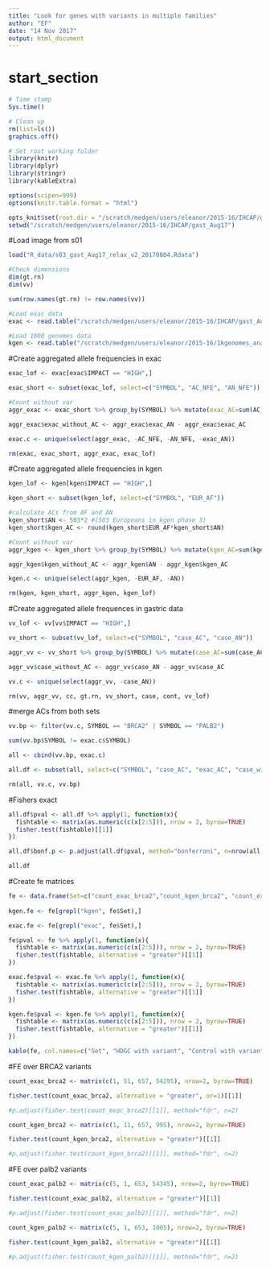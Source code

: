 ```yaml
---
title: "Look for genes with variants in multiple families"
author: "EF"
date: "14 Nov 2017"
output: html_document
---
```

# start_section
  
```r

# Time stamp
Sys.time()

# Clean up
rm(list=ls())
graphics.off()

# Set root working folder
library(knitr)
library(dplyr)
library(stringr)
library(kableExtra)

options(scipen=999)
options(knitr.table.format = "html") 

opts_knit$set(root.dir = "/scratch/medgen/users/eleanor/2015-16/IHCAP/gast_Aug17")
setwd("/scratch/medgen/users/eleanor/2015-16/IHCAP/gast_Aug17")

```

#Load image from s01
```r

load("R_data/s03_gast_Aug17_relax_v2_20170804.Rdata")

#Check dimensions
dim(gt.rn)
dim(vv)

sum(row.names(gt.rn) != row.names(vv)) 

#Load exac data
exac <- read.table("/scratch/medgen/users/eleanor/2015-16/IHCAP/gast_Aug17/exac_brca2_palb2_vv_20171113.csv", sep = ",", header = TRUE, stringsAsFactors = FALSE)

#Load 1000 genomes data
kgen <- read.table("/scratch/medgen/users/eleanor/2015-16/1kgenomes_analysis/1000genomes_variantfilter_EUR_20170330.csv", sep = ",", header = TRUE, stringsAsFactors = FALSE)
```

#Create aggregated allele frequencies in exac
```r
exac_lof <- exac[exac$IMPACT == "HIGH",]

exac_short <- subset(exac_lof, select=c("SYMBOL", "AC_NFE", "AN_NFE"))

#Count without var
aggr_exac <- exac_short %>% group_by(SYMBOL) %>% mutate(exac_AC=sum(AC_NFE, na.rm=TRUE), exac_AN=max(AN_NFE, na.rm=TRUE))

aggr_exac$exac_without_AC <- aggr_exac$exac_AN - aggr_exac$exac_AC

exac.c <- unique(select(aggr_exac, -AC_NFE, -AN_NFE, -exac_AN))

rm(exac, exac_short, aggr_exac, exac_lof)
```

#Create aggregated allele frequencies in kgen
```r
kgen_lof <- kgen[kgen$IMPACT == "HIGH",]

kgen_short <- subset(kgen_lof, select=c("SYMBOL", "EUR_AF"))

#calculate ACs from AF and AN
kgen_short$AN <- 503*2 #(503 Europeans in kgen phase 3)
kgen_short$kgen_AC <- round(kgen_short$EUR_AF*kgen_short$AN)

#Count without var
aggr_kgen <- kgen_short %>% group_by(SYMBOL) %>% mutate(kgen_AC=sum(kgen_AC, na.rm=TRUE))

aggr_kgen$kgen_without_AC <- aggr_kgen$AN - aggr_kgen$kgen_AC

kgen.c <- unique(select(aggr_kgen, -EUR_AF, -AN))

rm(kgen, kgen_short, aggr_kgen, kgen_lof)
```


#Create aggregated allele frequences in gastric data
```r
vv_lof <- vv[vv$IMPACT == "HIGH",]

vv_short <- subset(vv_lof, select=c("SYMBOL", "case_AC", "case_AN"))

aggr_vv <- vv_short %>% group_by(SYMBOL) %>% mutate(case_AC=sum(case_AC, na.rm=TRUE), case_AN=round(mean(case_AN, na.rm=TRUE)))

aggr_vv$case_without_AC <- aggr_vv$case_AN - aggr_vv$case_AC

vv.c <- unique(select(aggr_vv, -case_AN))

rm(vv, aggr_vv, cc, gt.rn, vv_short, case, cont, vv_lof)
```


#merge ACs from both sets
```r

vv.bp <- filter(vv.c, SYMBOL == "BRCA2" | SYMBOL == "PALB2")

sum(vv.bp$SYMBOL != exac.c$SYMBOL)

all <- cbind(vv.bp, exac.c)

all.df <- subset(all, select=c("SYMBOL", "case_AC", "exac_AC", "case_without_AC", "exac_without_AC"))

rm(all, vv.c, vv.bp)
```

#Fishers exact
```r

all.df$pval <- all.df %>% apply(1, function(x){
  fishtable <- matrix(as.numeric(c(x[2:5])), nrow = 2, byrow=TRUE)
  fisher.test(fishtable)[[1]]
})

all.df$bonf.p <- p.adjust(all.df$pval, method="bonferroni", n=nrow(all.df)) 

all.df

```

#Create fe matrices
```r
fe <- data.frame(Set=c("count_exac_brca2","count_kgen_brca2", "count_exac_palb2", "count_kgen_palb2"), case_AC=c(1, 1, 5, 5), control_AC=c(51, 11, 1, 1), case_without_AC=c(657, 657, 653, 653), control_without_AC=c(54295, 995, 54345, 1005))
  
kgen.fe <- fe[grepl("kgen", fe$Set),]

exac.fe <- fe[grepl("exac", fe$Set),]

fe$pval <- fe %>% apply(1, function(x){
  fishtable <- matrix(as.numeric(c(x[2:5])), nrow = 2, byrow=TRUE)
  fisher.test(fishtable, alternative = "greater")[[1]]
})

exac.fe$pval <- exac.fe %>% apply(1, function(x){
  fishtable <- matrix(as.numeric(c(x[2:5])), nrow = 2, byrow=TRUE)
  fisher.test(fishtable, alternative = "greater")[[1]]
})

kgen.fe$pval <- kgen.fe %>% apply(1, function(x){
  fishtable <- matrix(as.numeric(c(x[2:5])), nrow = 2, byrow=TRUE)
  fisher.test(fishtable, alternative = "greater")[[1]]
})

kable(fe, col.names=c("Set", "HDGC with variant", "Control with variant","HDGC without variant", "Control without variant", "P value")) %>% column_spec(1, bold = T) %>%  kable_styling(bootstrap_options = "striped", full_width = F)
```


#FE over BRCA2 variants
```r

count_exac_brca2 <- matrix(c(1, 51, 657, 54295), nrow=2, byrow=TRUE)

fisher.test(count_exac_brca2, alternative = "greater", or=1)[[1]]

#p.adjust(fisher.test(count_exac_brca2)[[1]], method="fdr", n=2) 

count_kgen_brca2 <- matrix(c(1, 11, 657, 995), nrow=2, byrow=TRUE)

fisher.test(count_kgen_brca2, alternative = "greater")[[1]]

#p.adjust(fisher.test(count_kgen_brca2)[[1]], method="fdr", n=2) 


```

#FE over palb2 variants
```r

count_exac_palb2 <- matrix(c(5, 1, 653, 54345), nrow=2, byrow=TRUE)

fisher.test(count_exac_palb2, alternative = "greater")[[1]]

#p.adjust(fisher.test(count_exac_palb2)[[1]], method="fdr", n=2)

count_kgen_palb2 <- matrix(c(5, 1, 653, 1005), nrow=2, byrow=TRUE)

fisher.test(count_kgen_palb2, alternative = "greater")[[1]]

#p.adjust(fisher.test(count_kgen_palb2)[[1]], method="fdr", n=2)

```

